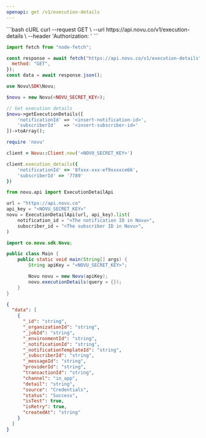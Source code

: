 ```yaml
---
openapi: get /v1/execution-details
---
```



<ApikeyWarning />

<RequestExample>
```bash cURL
curl --request GET \
    --url https://api.novu.co/v1/execution-details \
    --header 'Authorization: <authorization>' 
 ```

```javascript Node.js
import fetch from "node-fetch";

const response = await fetch("https://api.novu.co/v1/execution-details", {
  method: "GET",
});
const data = await response.json();
```

```php PHP
use Novu\SDK\Novu;

$novu = new Novu(<NOVU_SECRET_KEY>);

// Get execution details
$novu->getExecutionDetails([
    'notificationId' => '<insert-notification-id>',
    'subscriberId'   => '<insert-subscriber-id>'
])->toArray();
```

```ruby Ruby
require 'novu'

client = Novu::Client.new('<NOVU_SECRET_KEY>')

client.execution_details({
    'notificationId' => '8fxxx-xxx-ef9xxxxce66',
    'subscriberId' => '7789'
})
```

```python Python
from novu.api import ExecutionDetailApi

url = "https://api.novu.co"
api_key = "<NOVU_SECRET_KEY>"
novu = ExecutionDetailApi(url, api_key).list(
    notification_id = "<The notification ID in Novu>",
    subscriber_id = "<The subscriber ID in Novu>",
)
```

```java Java
import co.novu.sdk.Novu;

public class Main {
    public static void main(String[] args) {
        String apiKey = "<NOVU_SECRET_KEY>";

        Novu novu = new Novu(apiKey);
        novu.executionDetails(query = {});
    }
}
```

</RequestExample>

<ResponseExample>

```json Response
{
  "data": [
    {
      "_id": "string",
      "_organizationId": "string",
      "_jobId": "string",
      "_environmentId": "string",
      "_notificationId": "string",
      "_notificationTemplateId": "string",
      "_subscriberId": "string",
      "_messageId": "string",
      "providerId": "string",
      "transactionId": "string",
      "channel": "in_app",
      "detail": "string",
      "source": "Credentials",
      "status": "Success",
      "isTest": true,
      "isRetry": true,
      "createdAt": "string"
    }
  ]
}
```

</ResponseExample>
